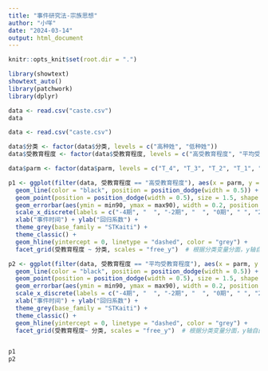 ```yaml
---
title: "事件研究法-宗族思想"
author: "小咩"
date: "2024-03-14"
output: html_document
---
```



```r
knitr::opts_knit$set(root.dir = ".")
```


```r
library(showtext)
showtext_auto()
library(patchwork)
library(dplyr)
```


```r
data <- read.csv("caste.csv")
data
```


```r
data <- read.csv("caste.csv")

data$分类 <- factor(data$分类, levels = c("高种姓", "低种姓"))
data$受教育程度 <- factor(data$受教育程度, levels = c("高受教育程度", "平均受教育程度"))

data$parm <- factor(data$parm, levels = c("T_4", "T_3", "T_2", "T_1", "T0", "T1", "T2", "T3", "T4", "T5", "T6", "T7", "T8"))

p1 <- ggplot(filter(data, 受教育程度 == "高受教育程度"), aes(x = parm, y = estimate, group = 分类)) +
  geom_line(color = "black", position = position_dodge(width = 0.5)) +
  geom_point(position = position_dodge(width = 0.5), size = 1.5, shape = 21, fill = "black") +
  geom_errorbar(aes(ymin = min90, ymax = max90), width = 0.2, position = position_dodge(width = 0.5)) +
  scale_x_discrete(labels = c("-4期", "  ", "-2期", "  ", "0期", " ", "2期", " ", "4期", " ", "6期", " ", "8期")) +
  xlab("事件时间") + ylab("回归系数") +
  theme_grey(base_family = "STKaiti") +
  theme_classic() +
  geom_hline(yintercept = 0, linetype = "dashed", color = "grey") +
  facet_grid(受教育程度 ~ 分类, scales = "free_y")  # 根据分类变量分面，y轴自由缩放

p2 <- ggplot(filter(data, 受教育程度 == "平均受教育程度"), aes(x = parm, y = estimate, group = 分类)) +
  geom_line(color = "black", position = position_dodge(width = 0.5)) +
  geom_point(position = position_dodge(width = 0.5), size = 1.5, shape = 21, fill = "black") +
  geom_errorbar(aes(ymin = min90, ymax = max90), width = 0.2, position = position_dodge(width = 0.5)) +
  scale_x_discrete(labels = c("-4期", "  ", "-2期", "  ", "0期", " ", "2期", " ", "4期", " ", "6期", " ", "8期")) +
  xlab("事件时间") + ylab("回归系数") +
  theme_grey(base_family = "STKaiti") +
  theme_classic() +
  geom_hline(yintercept = 0, linetype = "dashed", color = "grey") +
  facet_grid(受教育程度~ 分类, scales = "free_y")  # 根据分类变量分面，y轴自由缩放


p1
p2
```




